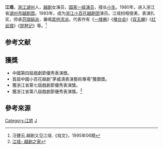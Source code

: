 '''江瑶'''{{BD|1963年||||catIdx=J}}，[[浙江|浙江]][[湖州|湖州]]人，[[越剧|越剧]]女演员，[[国家一级演员|国家一级演员]]，擅长[[小生|小生]]。1980年，进入浙江省[[湖州市越剧团|湖州市越剧团]]。1983年，成为[[浙江小百花越剧团|浙江小百花越剧团]]演员。江瑶扮相俊美，表演扎实，师承[[范瑞娟|范瑞娟派]]，兼唱[[越剧流派|其他流派]]。代表作有《[[一缕麻|一缕麻]]》《[[楼台会|楼台会]]》《[[双玉蝉|双玉蝉]]》《[[红丝错|红丝错]]》《[[琵琶记|琵琶记]]》等。<ref>汪健云.越剧又见江瑶.《戏文》，1995年06期</ref>

== 参考文献 ==
<references/>

==獲獎==
*中國第四屆戲劇節優秀表演獎。
*首屆中國小百花越劇“茅威濤表演藝術專場”獲銀獎。
*獲浙江省第七屆戲劇節優秀表演獎。
*獲浙江省第八屆戲劇節優秀表演獎。<ref name="越劇女小生">[http://z1.singdo.org/index.php?g=Wap&m=Index&a=content&id=366&classid=114&token=4b4f1113e48863d  江瑶- 越剧之家 ]</ref>

== 參考來源 ==  
{{reflist}}

[[Category:江姓|Category:江姓]]
[[Category:越剧演员|J]]